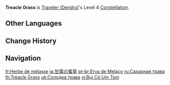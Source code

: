 {{Constellation Infobox
|image         = Constellation Treacle Grass.png
|character     = Traveler (Dendro)
|level         = 4
|description   = After the Lea Lotus Lamp triggers a Lotuslight Transfiguration, it will obtain 5 stacks of the Overflowing Lotuslight effect from the Passive Talent "[[Verdant Overgrowth]]."<br>You must have unlocked this Passive Talent first.
}}
'''Treacle Grass''' is [[Traveler (Dendro)]]'s Level 4 [[Constellation]].

==Other Languages==
{{Other Languages
|en      = Treacle Grass
|zhs     = 如饴的蜜草
|zhs_rm  = Rú Yí de Mìcǎo
|zht     = 如飴的蜜草
|zht_rm  = Rú Yí de Mìcǎo
|zh_tl   = 
|ja      = 甘露の蜜草
|ja_rm   = Kanro no Missou{{Assumed}}
|ja_tl   = Nectar Treacle Grass
|ko      = 달콤한 꿀풀
|ko_tl   = Sweet Allheal
|es      = Melaza herbácea
|es_tl   = Herb Treacle
|fr      = Herbe de mélasse
|fr_tl   = Treacle Herb
|ru      = Сахарная трава
|ru_tl   = Sugar Grass
|th      = Treacle Grass
|vi      = Bụi Cỏ Um Tùm
|vi_tl   = 
|de      = Zuckersüßes Gras
|de_tl   = Sugar-Sweet Grass
|id      = Treacle Grass
|pt      = Erva de Melaço
|pt_tl   = Treacle Herb
|tr      = Şekerli Ot
|tr_tl   = Sweet Grass
|it      = Erbadolce
|it_tl   = Sweetgrass
}}

==Change History==
{{Change History|3.0}}

==Navigation==
{{Talent Navbox|Traveler (Dendro)}}

[[fr:Herbe de mélasse]]
[[ja:甘露の蜜草]]
[[pt-br:Erva de Melaço]]
[[ru:Сахарная трава]]
[[th:Treacle Grass]]
[[uk:Солодка трава]]
[[vi:Bụi Cỏ Um Tùm]]